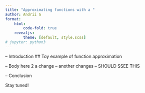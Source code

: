 ```yaml
---
title: "Approximating functions with a "
author: Andrii G
format:
    html:
        code-fold: true
    revealjs: 
        theme: [default, style.scss]
# jupyter: python3
---
```


-- Introduction
## Toy example of function approximation

-- Body here 2 a change
-- another changes
-- SHOULD SSEE THIS

-- Conclusion


Stay tuned!
